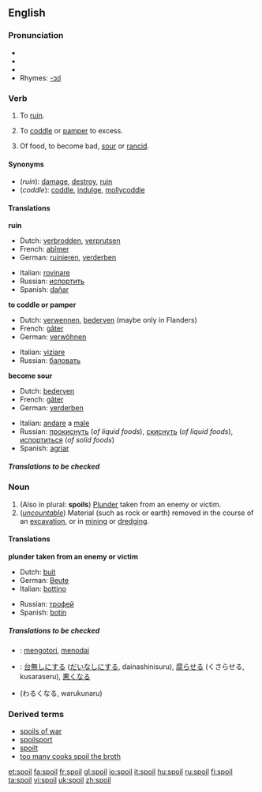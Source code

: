 ==English==

===Pronunciation===
*{{AHD|spoil}}
*{{IPA|/spɔɪl/}}
*{{SAMPA|/spOIl/}}
*Rhymes: [[Rhymes:English:-ɔɪl|-ɔɪl]]

===Verb===
{{en-verb|spoils|spoiling|'''[[spoiled]] '''or''' [[spoilt]]'''}}

#{{transitive}} To [[ruin]].
#{{transitive}} To [[coddle]] or [[pamper]] to excess.
#{{intransitive}} Of food, to become bad, [[sour]] or [[rancid]].

====Synonyms====
*(''ruin''): [[damage]], [[destroy]], [[ruin]]
*(''coddle''): [[coddle]], [[indulge]], [[mollycoddle]]

====Translations====
'''ruin'''
{{top}}
*Dutch: [[verbrodden]], [[verprutsen]]
*French: [[abîmer]]
*German: [[ruinieren]], [[verderben]]
{{mid}}
*Italian: [[rovinare]]
*Russian: [[испортить]]
*Spanish: [[dañar]]
{{bottom}}

'''to coddle or pamper'''
{{top}}
*Dutch: [[verwennen]], [[bederven]] (maybe only in Flanders)
*French: [[gâter]]
*German: [[verwöhnen]]
{{mid}}
*Italian: [[viziare]]
*Russian: [[баловать]]
{{bottom}}

'''become sour'''
{{top}}
*Dutch: [[bederven]]
*French: [[gâter]]
*German: [[verderben]]
{{mid}}
*Italian: [[andare]] a [[male]] {{m}} 
*Russian: [[прокиснуть]] (''of liquid foods''), [[скиснуть]] (''of liquid foods''), [[испортиться]] (''of solid foods'')
*Spanish: [[agriar]]
{{bottom}}

=====Translations to be checked=====
<!--Remove this section once all of the translations below have been moved into the tables above.-->
{{checktrans}}

===Noun===
{{en-noun}}

#(Also in plural: '''spoils''') [[plunder|Plunder]] taken from an enemy or victim.
#(''[[uncountable]]'') Material (such as rock or earth) removed in the course of an [[excavation]], or in [[mining]] or [[dredge|dredging]].

====Translations====
'''plunder taken from an enemy or victim'''
{{top}}
*Dutch: [[buit]] {{f}}
*German: [[Beute]] {{f}}
*Italian: [[bottino]] {{m}}
{{mid}}
*Russian: [[трофей]] {{m}}
*Spanish: [[botín]] {{m}}
{{bottom}}

=====Translations to be checked=====
<!--Remove this section once all of the translations below have been moved into the tables above.-->
{{checktrans}}

*{{ttbc|Indonesian}}: [[kotor|mengotori]], [[noda|menodai]]
*{{ttbc|Japanese}}: [[台無しにする]] ([[だいなしにする]], dainashinisuru), [[腐らせる]] (くさらせる, kusaraseru), [[悪くなる]] 
*(わるくなる, warukunaru)

===Derived terms===
*[[spoils of war]]
*[[spoilsport]]
*[[spoilt]]<!--adjective, referring to people, ballot papers, etc-->
*[[too many cooks spoil the broth]]

[[et:spoil]]
[[fa:spoil]]
[[fr:spoil]]
[[gl:spoil]]
[[io:spoil]]
[[it:spoil]]
[[hu:spoil]]
[[ru:spoil]]
[[fi:spoil]]
[[ta:spoil]]
[[vi:spoil]]
[[uk:spoil]]
[[zh:spoil]]